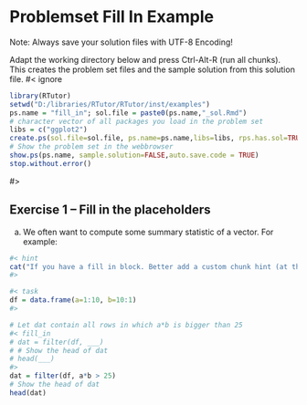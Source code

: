# Problemset Fill In Example

Note: Always save your solution files with UTF-8 Encoding!

Adapt the working directory below and press Ctrl-Alt-R (run all chunks). This creates the problem set files and the sample solution from this solution file. 
#< ignore
```r
library(RTutor)
setwd("D:/libraries/RTutor/RTutor/inst/examples")
ps.name = "fill_in"; sol.file = paste0(ps.name,"_sol.Rmd")
# character vector of all packages you load in the problem set
libs = c("ggplot2") 
create.ps(sol.file=sol.file, ps.name=ps.name,libs=libs, rps.has.sol=TRUE, addons="quiz")
# Show the problem set in the webbrowser
show.ps(ps.name, sample.solution=FALSE,auto.save.code = TRUE)
stop.without.error()
```
#>

## Exercise 1 -- Fill in the placeholders

a) We often want to compute some summary statistic of a vector. For example:

```r
#< hint
cat("If you have a fill in block. Better add a custom chunk hint (at the beginning. That is because automatic hints don't work well if we have syntactically incorrect code that cannot be parsed, like head(___).")
#>

#< task
df = data.frame(a=1:10, b=10:1)
#>

# Let dat contain all rows in which a*b is bigger than 25
#< fill_in
# dat = filter(df, ___)
# # Show the head of dat
# head(___)
#>
dat = filter(df, a*b > 25)
# Show the head of dat
head(dat)
```
